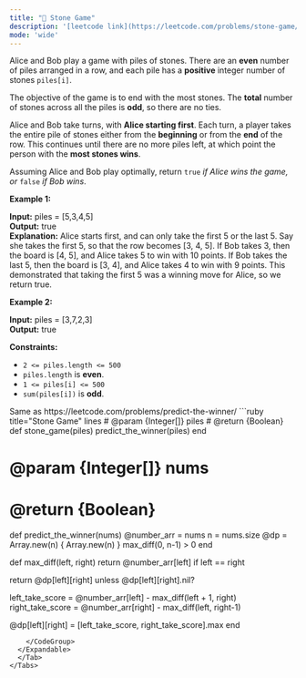 ```yaml
---
title: "🧀 Stone Game"
description: '[leetcode link](https://leetcode.com/problems/stone-game/description/)'
mode: 'wide'
---
```

<Tabs>
  <Tab title="Question" icon="circle-question" iconType="regular">
    <Card>
      <p>Alice and Bob play a game with piles of stones. There are an <strong>even</strong> number of piles arranged in a row, and each pile has a <strong>positive</strong> integer number of stones <code>piles[i]</code>.</p>  <p>The objective of the game is to end with the most stones. The <strong>total</strong> number of stones across all the piles is <strong>odd</strong>, so there are no ties.</p>  <p>Alice and Bob take turns, with <strong>Alice starting first</strong>. Each turn, a player takes the entire pile of stones either from the <strong>beginning</strong> or from the <strong>end</strong> of the row. This continues until there are no more piles left, at which point the person with the <strong>most stones wins</strong>.</p>  <p>Assuming Alice and Bob play optimally, return <code>true</code><em> if Alice wins the game, or </em><code>false</code><em> if Bob wins</em>.</p>   <p><strong class="example">Example 1:</strong></p>   <strong>Input:</strong> piles = [5,3,4,5] <br/> <strong>Output:</strong> true <br/> <strong>Explanation:</strong>  Alice starts first, and can only take the first 5 or the last 5. Say she takes the first 5, so that the row becomes [3, 4, 5]. If Bob takes 3, then the board is [4, 5], and Alice takes 5 to win with 10 points. If Bob takes the last 5, then the board is [3, 4], and Alice takes 4 to win with 9 points. This demonstrated that taking the first 5 was a winning move for Alice, so we return true.   <p><strong class="example">Example 2:</strong></p>   <strong>Input:</strong> piles = [3,7,2,3] <br/> <strong>Output:</strong> true    <p><strong>Constraints:</strong></p>  <ul>  <li><code>2 &lt;= piles.length &lt;= 500</code></li>  <li><code>piles.length</code> is <strong>even</strong>.</li>  <li><code>1 &lt;= piles[i] &lt;= 500</code></li>  <li><code>sum(piles[i])</code> is <strong>odd</strong>.</li> </ul> 
    </Card>
  </Tab>
  <Tab title="Solution" icon="lightbulb" iconType="regular" >
    <Card>
      Same as https://leetcode.com/problems/predict-the-winner/
</Card>
  <Expandable title="code">
    <CodeGroup dropdown>
```ruby title="Stone Game" lines
# @param {Integer[]} piles
# @return {Boolean}
def stone_game(piles)
  predict_the_winner(piles)
end

# @param {Integer[]} nums
# @return {Boolean}
def predict_the_winner(nums)
  @number_arr = nums
  n = nums.size
  @dp = Array.new(n) { Array.new(n) }
  max_diff(0, n-1) > 0
end

def max_diff(left, right)
  return @number_arr[left] if left == right

  return @dp[left][right] unless @dp[left][right].nil?

  left_take_score = @number_arr[left] - max_diff(left + 1, right)
  right_take_score = @number_arr[right] - max_diff(left, right-1)

  @dp[left][right] = [left_take_score, right_take_score].max
end
```
    </CodeGroup>
  </Expandable>
  </Tab>
</Tabs>